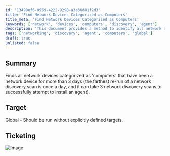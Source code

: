 ```yaml
---
id: '13499ef6-0959-4222-9298-a3a36d81f2d3'
title: 'Find Network Devices Categorized as Computers'
title_meta: 'Find Network Devices Categorized as Computers'
keywords: ['network', 'devices', 'computers', 'discovery', 'agent']
description: 'This document provides a method to identify all network devices that are categorized as computers and have been present on the network for more than three days. It outlines the importance of running multiple network discovery scans for successful agent installation.'
tags: ['networking', 'discovery', 'agent', 'computers', 'global']
draft: true
unlisted: false
---
```

## Summary

Finds all network devices categorized as 'computers' that have been a network device for more than 3 days (the farthest re-run of a network discovery scan is once a day, and it can take 3 network discovery scans to successfully attempt to install an agent).

## Target

Global - Should be run without explicitly defined targets.

## Ticketing

![Image](../../static/img/Proval---Client-Specific---Network-detected-computers-without-MSP-specific-automate-instance/image_1.png)













